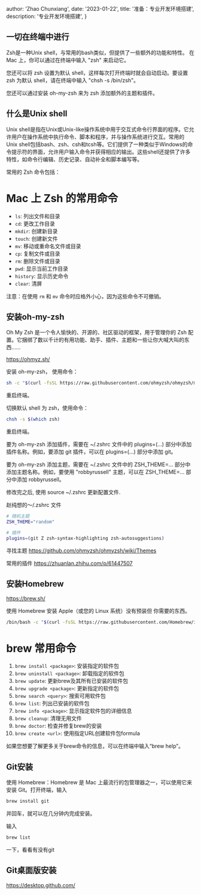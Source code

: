 
  author: 'Zhao Chunxiang',
  date: '2023-01-22',
  title: '准备：专业开发环境搭建',
  description: '专业开发环境搭建',
}


## **一切在终端中进行**
Zsh是一种Unix shell，与常用的bash类似，但提供了一些额外的功能和特性。
在 Mac 上，你可以通过在终端中输入 "zsh" 来启动它。

您还可以将 zsh 设置为默认 shell，这样每次打开终端时就会自动启动。要设置 zsh 为默认 shell，请在终端中输入 "chsh -s /bin/zsh"。

您还可以通过安装 oh-my-zsh 来为 zsh 添加额外的主题和插件。

## **什么是Unix shell**
Unix shell是指在Unix或Unix-like操作系统中用于交互式命令行界面的程序。它允许用户在操作系统中执行命令、脚本和程序，并与操作系统进行交互。常用的Unix shell包括bash、zsh、csh和tcsh等。它们提供了一种类似于Windows的命令提示符的界面，允许用户输入命令并获得相应的输出。这些shell还提供了许多特性，如命令行编辑、历史记录、自动补全和脚本编写等。

常用的 Zsh 命令包括：

# Mac 上 Zsh 的常用命令

- `ls`: 列出文件和目录
- `cd`: 更改工作目录
- `mkdir`: 创建新目录
- `touch`: 创建新文件
- `mv`: 移动或重命名文件或目录
- `cp`: 复制文件或目录
- `rm`: 删除文件或目录
- `pwd`: 显示当前工作目录
- `history`: 显示历史命令
- `clear`: 清屏

注意：在使用 `rm` 和 `mv` 命令时应格外小心，因为这些命令不可撤销。

## **安装oh-my-zsh**
Oh My Zsh 是一个令人愉快的、开源的、社区驱动的框架，用于管理你的 Zsh 配置。它捆绑了数以千计的有用功能、助手、插件、主题和一些让你大喊大叫的东西……

https://ohmyz.sh/


安装 oh-my-zsh，
使用命令：
```bash
sh -c "$(curl -fsSL https://raw.githubusercontent.com/ohmyzsh/ohmyzsh/master/tools/install.sh)"
```
重启终端。

切换默认 shell 为 zsh，使用命令：
```bash
chsh -s $(which zsh)
```

重启终端。

要为 oh-my-zsh 添加插件，需要在 ~/.zshrc 文件中的 plugins=(...) 部分中添加插件名称。例如，要添加 git 插件，可以在 plugins=(...) 部分中添加 git。

要为 oh-my-zsh 添加主题，需要在 ~/.zshrc 文件中的 ZSH_THEME=... 部分中添加主题名称。例如，要使用 "robbyrussell" 主题，可以在 ZSH_THEME=... 部分中添加 robbyrussell。

修改完之后, 使用 source ~/.zshrc 更新配置文件.

赵纯想的～/.zshrc 文件

```bash
# 随机主题
ZSH_THEME="random"

# 插件
plugins=(git Z zsh-syntax-highlighting zsh-autosuggestions)
```

寻找主题
https://github.com/ohmyzsh/ohmyzsh/wiki/Themes

常用的插件
https://zhuanlan.zhihu.com/p/61447507


## **安装Homebrew**

https://brew.sh/

使用 Homebrew 安装 Apple（或您的 Linux 系统）没有预装但 你需要的东西。

```bash
/bin/bash -c "$(curl -fsSL https://raw.githubusercontent.com/Homebrew/install/main/install.sh)"
```

# brew 常用命令

1. `brew install <package>`: 安装指定的软件包
2. `brew uninstall <package>`: 卸载指定的软件包
3. `brew update`: 更新brew及其所有已安装的软件包
4. `brew upgrade <package>`: 更新指定的软件包
5. `brew search <query>`: 搜索可用软件包
6. `brew list`: 列出已安装的软件包
7. `brew info <package>`: 显示指定软件包的详细信息
8. `brew cleanup`: 清理无用文件
9. `brew doctor`: 检查并修复brew的安装
10. `brew create <url>`: 使用指定URL创建软件包formula

如果您想要了解更多关于brew命令的信息，可以在终端中输入“brew help”。


## **Git安装**

使用 Homebrew：Homebrew 是 Mac 上最流行的包管理器之一，可以使用它来安装 Git。打开终端，输入 
```bash
brew install git 
```
并回车，就可以在几分钟内完成安装。

输入
```bash
brew list
```
一下，看看有没有git


##  **Git桌面版安装**

https://desktop.github.com/